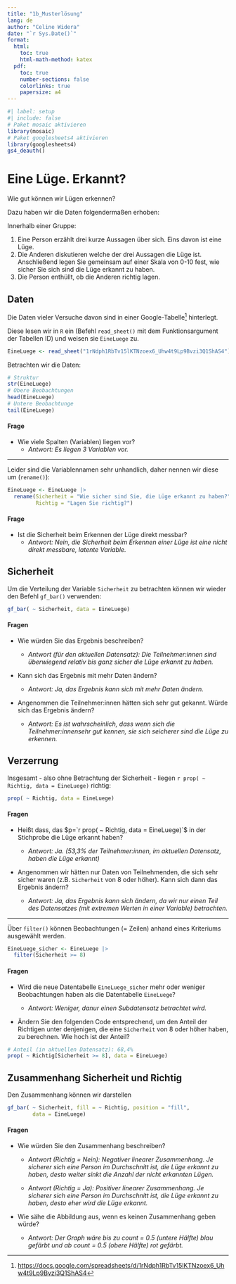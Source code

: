 ```yaml
---
title: "1b_Musterlösung"
lang: de
author: "Celine Widera"
date: "`r Sys.Date()`"
format: 
  html:
    toc: true
    html-math-method: katex
  pdf:
    toc: true
    number-sections: false
    colorlinks: true 
    papersize: a4
---
```


```r
#| label: setup
#| include: false
# Paket mosaic aktivieren
library(mosaic)
# Paket googlesheets4 aktivieren
library(googlesheets4)
gs4_deauth()
```

# Eine Lüge. Erkannt?

Wie gut können wir Lügen erkennen?

Dazu haben wir die Daten folgendermaßen erhoben:

Innerhalb einer Gruppe:

1.  Eine Person erzählt drei kurze Aussagen über sich. Eins davon ist eine Lüge.
2.  Die Anderen diskutieren welche der drei Aussagen die Lüge ist. Anschließend legen Sie gemeinsam auf einer Skala von 0-10 fest, wie sicher Sie sich sind die Lüge erkannt zu haben.
3.  Die Person enthüllt, ob die Anderen richtig lagen.

## Daten

Die Daten vieler Versuche davon sind in einer Google-Tabelle[^1] hinterlegt.

[^1]: <https://docs.google.com/spreadsheets/d/1rNdph1RbTv15lKTNzoex6_Uhw4t9Lp9Bvzi3Q1ShAS4>

Diese lesen wir in `R` ein (Befehl `read_sheet()` mit dem Funktionsargument der Tabellen ID) und weisen sie `EineLuege` zu.

```r
EineLuege <- read_sheet("1rNdph1RbTv15lKTNzoex6_Uhw4t9Lp9Bvzi3Q1ShAS4")
```

Betrachten wir die Daten:

```r
# Struktur
str(EineLuege)
# Obere Beobachtungen
head(EineLuege)
# Untere Beobachtunge
tail(EineLuege)
```

#### Frage

-   Wie viele Spalten (Variablen) liegen vor?
    -   *Antwort: Es liegen 3 Variablen vor.*

------------------------------------------------------------------------

Leider sind die Variablennamen sehr unhandlich, daher nennen wir diese um (`rename()`):

```r
EineLuege <- EineLuege |>
  rename(Sicherheit = "Wie sicher sind Sie, die Lüge erkannt zu haben?",
         Richtig = "Lagen Sie richtig?")
```

#### Frage

-   Ist die Sicherheit beim Erkennen der Lüge direkt messbar?
    -   *Antwort: Nein, die Sicherheit beim Erkennen einer Lüge ist eine nicht direkt messbare, latente Variable.*

## Sicherheit

Um die Verteilung der Variable `Sicherheit` zu betrachten können wir wieder den Befehl `gf_bar()` verwenden:

```r
gf_bar( ~ Sicherheit, data = EineLuege)
```

#### Fragen

-   Wie würden Sie das Ergebnis beschreiben?

    -   *Antwort (für den aktuellen Datensatz): Die Teilnehmer:innen sind überwiegend relativ bis ganz sicher die Lüge erkannt zu haben.*

-   Kann sich das Ergebnis mit mehr Daten ändern?

    -   *Antwort: Ja, das Ergebnis kann sich mit mehr Daten ändern.*

-   Angenommen die Teilnehmer:innen hätten sich sehr gut gekannt. Würde sich das Ergebnis ändern?

    -   *Antwort: Es ist wahrscheinlich, dass wenn sich die Teilnehmer:innensehr gut kennen, sie sich seicherer sind die Lüge zu erkennen.*

## Verzerrung

Insgesamt - also ohne Betrachtung der Sicherheit - liegen `r prop( ~ Richtig, data = EineLuege)` richtig:

```r
prop( ~ Richtig, data = EineLuege)
```

#### Fragen

-   Heißt dass, das $p=`r prop( ~ Richtig, data = EineLuege)`$ in der Stichprobe die Lüge erkannt haben?

    -   *Antwort: Ja. (53,3% der Teilnehmer:innen, im aktuellen Datensatz, haben die Lüge erkannt)*

-   Angenommen wir hätten nur Daten von Teilnehmenden, die sich sehr sicher waren (z.B. `Sicherheit` von 8 oder höher). Kann sich dann das Ergebnis ändern?

    -   *Antwort: Ja, das Ergebnis kann sich ändern, da wir nur einen Teil des Datensatzes (mit extremen Werten in einer Variable) betrachten.*

------------------------------------------------------------------------

Über `filter()` können Beobachtungen (= Zeilen) anhand eines Kriteriums ausgewählt werden.

```r
EineLuege_sicher <- EineLuege |>
  filter(Sicherheit >= 8)
```

#### Fragen

-   Wird die neue Datentabelle `EineLuege_sicher` mehr oder weniger Beobachtungen haben als die Datentabelle `EineLuege`?

    -   *Antwort: Weniger, danur einen Subdatensatz betrachtet wird.*

-   Ändern Sie den folgenden Code entsprechend, um den Anteil der Richtigen unter denjenigen, die eine `Sicherheit` von 8 oder höher haben, zu berechnen. Wie hoch ist der Anteil?

```r
# Anteil (in aktuellen Datensatz): 68,4%
prop( ~ Richtig[Sicherheit >= 8], data = EineLuege)
```

## Zusammenhang Sicherheit und Richtig

Den Zusammenhang können wir darstellen

```r
gf_bar( ~ Sicherheit, fill = ~ Richtig, position = "fill", 
        data = EineLuege)
```

#### Fragen

-   Wie würden Sie den Zusammenhang beschreiben?

    -   *Antwort (Richtig = Nein): Negativer linearer Zusammenhang. Je sicherer sich eine Person im Durchschnitt ist, die Lüge erkannt zu haben, desto weiter sinkt die Anzahl der nicht erkannten Lügen.*

    -   *Antwort (Richtig = Ja): Positiver linearer Zusammenhang. Je sicherer sich eine Person im Durchschnitt ist, die Lüge erkannt zu haben, desto eher wird die Lüge erkannt.*

-   Wie sähe die Abbildung aus, wenn es keinen Zusammenhang geben würde?

    -   *Antwort: Der Graph wäre bis zu count = 0.5 (untere Hälfte) blau gefärbt und ab count = 0.5 (obere Hälfte) rot gefärbt.*
